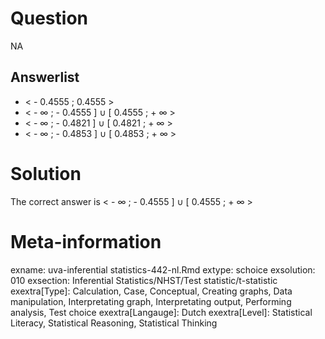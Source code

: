 Question
========

NA

Answerlist
----------
* &lt; - 0.4555 ; 0.4555 &gt;
* &lt; - &#8734; ; - 0.4555 ] &#8746; [ 0.4555 ; + &#8734; &gt;
* &lt; - &#8734; ; - 0.4821 ] &#8746; [ 0.4821 ; + &#8734; &gt;
* &lt; - &#8734; ; - 0.4853 ] &#8746; [ 0.4853 ; + &#8734; &gt;

Solution
========

The correct answer is  &lt; - &#8734; ; - 0.4555 ] &#8746; [ 0.4555 ; + &#8734; &gt;

Meta-information
================
exname: uva-inferential statistics-442-nl.Rmd
extype: schoice
exsolution: 010
exsection: Inferential Statistics/NHST/Test statistic/t-statistic
exextra[Type]: Calculation, Case, Conceptual, Creating graphs, Data manipulation, Interpretating graph, Interpretating output, Performing analysis, Test choice
exextra[Langauge]: Dutch
exextra[Level]: Statistical Literacy, Statistical Reasoning, Statistical Thinking
